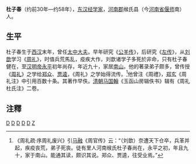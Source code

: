 '''杜子春'''（约前30年—约58年），[[东汉|东汉]][[经学家|经学家]]，[[河南郡|河南郡]]缑氏县（今[[河南省|河南省]][[偃师|偃师]]南）人。
==生平==
杜子春生于[[西汉|西汉]]末年，曾任[[太中大夫|太中大夫]]。早年研究《[[公羊传|公羊传]]》，后研究《[[左传|左传]]》，从[[刘歆|刘歆]]学习《[[周礼|周礼]]》，时值兵荒馬乱，疫疾大作，刘歆诸学子多死於非命，只有杜子春健在，至[[汉明帝|汉明帝]][[永平|永平]]初年尚存，年近九十，家居[[南山|南山]]。他的著录弟子颇多，曾传授《[[周礼|周礼]]》之学给[[鄭眾_(大司農)|郑众]]、[[贾逵_(东汉)|贾逵]]，《周礼》之学始得流传。<ref>《周礼疏·序周礼废兴》引[[马融|马融]]《周官传》云：“（刘歆）奈遭天下仓卒，兵革并起，疾疫丧荒，弟子死丧。徒有里人河南缑氏杜子春尚在，永平之初，年且九十，家于南山。能通其读，颇识其说。郑众、贾逵，往受业焉。”</ref>他曾注《周禮》，[[郑玄|郑玄]]《周礼注》中引用百数十条。其著作早佚。[[清朝|清朝]][[马国翰|马国翰]]《玉函山房辑佚书》辑有《周礼杜氏注》二卷。

==注釋==
{{reflist}}

[[Category:前1世纪出生|D]]
[[Category:1世纪逝世|D]]
[[Category:東漢儒學學者|D]]
[[Category:汉朝经学家|D]]
[[Category:偃师人|D]]
[[Category:杜姓|Z]]